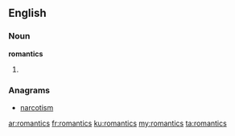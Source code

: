 ==English==

===Noun===
'''romantics'''
# {{plural of|romantic}}

===Anagrams===
* [[narcotism#English|narcotism]]

[[ar:romantics]]
[[fr:romantics]]
[[ku:romantics]]
[[my:romantics]]
[[ta:romantics]]